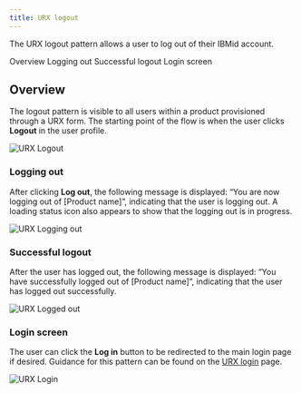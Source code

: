 ```yaml
---
title: URX logout
---
```




<PageDescription>

The URX logout pattern allows a user to log out of their IBMid account.

</PageDescription>

<AnchorLinks>
    <AnchorLink> Overview </AnchorLink>
    <AnchorLink> Logging out </AnchorLink>
    <AnchorLink> Successful logout </AnchorLink>
    <AnchorLink> Login screen </AnchorLink>
</AnchorLinks>

## Overview

The logout pattern is visible to all users within a product provisioned through a URX form. The starting point of the flow is when the user clicks **Logout** in the user profile. 

<Row>
  <Column colMd={8} colLg={10}>

![URX Logout](images/urx-logout/logout.png)

  </Column>
</Row>

### Logging out 
After clicking **Log out**, the following message is displayed: “You are now logging out of [Product name]”, indicating that the user is logging out. A loading status icon also appears to show that the logging out is in progress. 

<Row>
  <Column colMd={8} colLg={10}>

![URX Logging out](images/urx-logout/logging-out.png)

  </Column>
</Row>

### Successful logout
After the user has logged out, the following message is displayed: “You have successfully logged out of [Product name]”, indicating that the user has logged out successfully. 

<Row>
  <Column colMd={8} colLg={10}>

![URX Logged out](images/urx-logout/success-logout.png)

  </Column>
</Row>

### Login screen
The user can click the **Log in** button to be redirected to the main login page if desired. Guidance for this pattern can be found on the [URX login](https://pages.github.ibm.com/cdai-design/pal/patterns/login-logout/urx-logout) page. 

<Row>
  <Column colMd={8} colLg={10}>

![URX Login](images/urx-logout/login-pg.png)

  </Column>
</Row>

